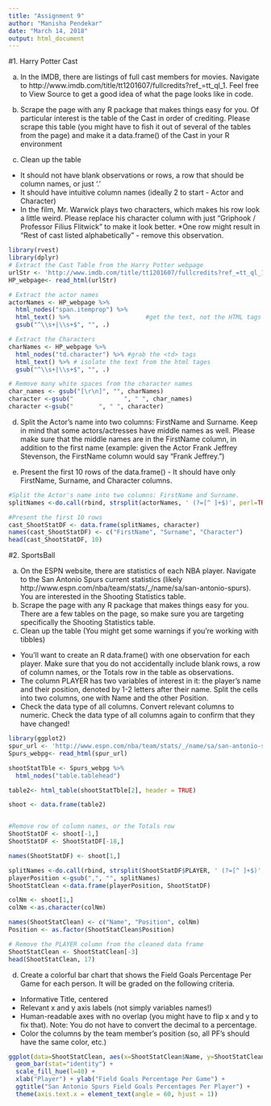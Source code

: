 ---
title: "Assignment 9"
author: "Manisha Pendekar"
date: "March 14, 2018"
output: html_document
---
#1. Harry Potter Cast

a. In the IMDB, there are listings of full cast members for movies. Navigate to http://www.imdb.com/title/tt1201607/fullcredits?ref_=tt_ql_1. Feel free to View Source to get a good idea of what the page looks like in code.

b. Scrape the page with any R package that makes things easy for you. Of particular interest is the table of the Cast in order of crediting. Please scrape this table (you might have to fish it out of several of the tables from the page) and make it a data.frame() of the Cast in your R environment

c. Clean up the table
* It should not have blank observations or rows, a row that should be column names, or just '.'
* It should have intuitive column names (ideally 2 to start - Actor and Character)
* In the film, Mr. Warwick plays two characters, which makes his row look a little weird. Please replace his character column with just "Griphook / Professor Filius Flitwick" to make it look better. 
*One row might result in "Rest of cast listed alphabetically" - remove this observation.

```{r echo=TRUE}
library(rvest)   
library(dplyr)  
# Extract the Cast Table from the Harry Potter webpage 
urlStr <- 'http://www.imdb.com/title/tt1201607/fullcredits?ref_=tt_ql_1'
HP_webpage<- read_html(urlStr)

# Extract the actor names
actorNames <- HP_webpage %>%
  html_nodes("span.itemprop") %>%               
  html_text() %>%                     #get the text, not the HTML tags
  gsub("^\\s+|\\s+$", "", .)

# Extract the Characters
charNames <- HP_webpage %>%
  html_nodes("td.character") %>% #grab the <td> tags
  html_text() %>% # isolate the text from the html tages
  gsub("^\\s+|\\s+$", "", .)

# Remove many white spaces from the character names
char_names <- gsub("[\r\n]", "", charNames)
character <-gsub("              ", " ", char_names)
character <-gsub("       ", " ", character)
```
d. Split the Actor's name into two columns: FirstName and Surname. Keep in mind that some actors/actresses have middle names as well. Please make sure that the middle names are in the FirstName column, in addition to the first name (example: given the Actor Frank Jeffrey Stevenson, the FirstName column would say "Frank Jeffrey.")

e. Present the first 10 rows of the data.frame() - It should have only FirstName, Surname, and Character columns.

```{r echo = TRUE}
#Split the Actor's name into two columns: FirstName and Surname.
splitNames <-do.call(rbind, strsplit(actorNames, ' (?=[^ ]+$)', perl=TRUE))

#Present the first 10 rows
cast_ShootStatDF <- data.frame(splitNames, character)
names(cast_ShootStatDF) <- c("FirstName", "Surname", "Character")
head(cast_ShootStatDF, 10)
```
#2. SportsBall

a. On the ESPN website, there are statistics of each NBA player. Navigate to the San Antonio Spurs current statistics (likely http://www.espn.com/nba/team/stats/_/name/sa/san-antonio-spurs). You are interested in the Shooting Statistics table.
b. Scrape the page with any R package that makes things easy for you. There are a few tables on the page, so make sure you are targeting specifically the Shooting Statistics table.
c. Clean up the table (You might get some warnings if you're working with tibbles)
* You'll want to create an R data.frame() with one observation for each player. Make sure that you do not accidentally include blank rows, a row of column names, or the Totals row in the table as observations.
* The column PLAYER has two variables of interest in it: the player's name and their position, denoted by 1-2 letters after their name. Split the cells into two columns, one with Name and the other Position.
* Check the data type of all columns. Convert relevant columns to numeric. Check the data type of all columns again to confirm that they have changed!

```{r echo = TRUE}
library(ggplot2)
spur_url <- 'http://www.espn.com/nba/team/stats/_/name/sa/san-antonio-spurs'
Spurs_webpg<- read_html(spur_url)

shootStatTble <- Spurs_webpg %>%
  html_nodes("table.tablehead")

table2<- html_table(shootStatTble[2], header = TRUE)

shoot <- data.frame(table2)


#Remove row of column names, or the Totals row
ShootStatDF <- shoot[-1,]
ShootStatDF <- ShootStatDF[-18,]

names(ShootStatDF) <- shoot[1,]

splitNames <-do.call(rbind, strsplit(ShootStatDF$PLAYER, ' (?=[^ ]+$)', perl=TRUE))
playerPosition <-gsub(",", "", splitNames)
ShootStatClean <-data.frame(playerPosition, ShootStatDF)

colNm <- shoot[1,]
colNm <-as.character(colNm)

names(ShootStatClean) <- c("Name", "Position", colNm)
Position <- as.factor(ShootStatClean$Position)

# Remove the PLAYER column from the cleaned data frame
ShootStatClean <- ShootStatClean[-3]
head(ShootStatClean, 17)
```
d. Create a colorful bar chart that shows the Field Goals Percentage Per Game for each person. It will be graded on the following criteria.

* Informative Title, centered
* Relevant x and y axis labels (not simply variables names!)
* Human-readable axes with no overlap (you might have to flip x and y to    fix that). Note: You do not have to convert the decimal to a percentage.
* Color the columns by the team member's position (so, all PF's should      have the same color, etc.)
```{r echo = TRUE}
ggplot(data=ShootStatClean, aes(x=ShootStatClean$Name, y=ShootStatClean$`FG%`, color = Position, fill = Position)) + 
  geom_bar(stat="identity") + 
  scale_fill_hue(l=40) +
  xlab("Player") + ylab("Field Goals Percentage Per Game") +
  ggtitle("San Antonio Spurs Field Goals Percentages Per Player") +
  theme(axis.text.x = element_text(angle = 60, hjust = 1))
```
